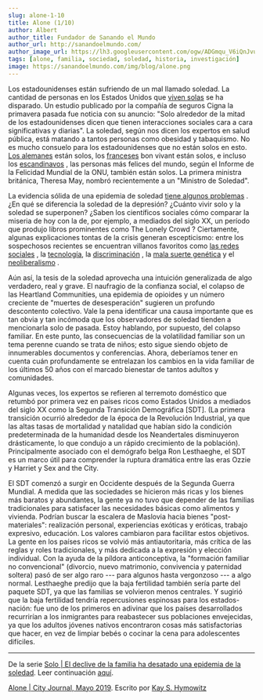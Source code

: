 ```yaml
---
slug: alone-1-10
title: Alone (1/10)
author: Albert
author_title: Fundador de Sanando el Mundo
author_url: http://sanandoelmundo.com/
author_image_url: https://lh3.googleusercontent.com/ogw/ADGmqu_V6iQnJvuIOUFQJ8ebZQW6vvBd8lk0fipmF92Z
tags: [alone, familia, sociedad, soledad, historia, investigación]
image: https://sanandoelmundo.com/img/blog/alone.png
---
```



<Redirect to="/articles/alone-el-declive-de-la-familia-la-epidemia-de-la-soledad" />

Los estadounidenses están sufriendo de un mal llamado soledad. La cantidad de personas en los Estados Unidos que [viven solas](https://www.amazon.com/Going-Solo-Extraordinary-Surprising-Appeal/dp/0143122770) se ha disparado. Un estudio publicado por la compañía de seguros Cigna la primavera pasada fue noticia con su anuncio: "Solo alrededor de la mitad de los estadounidenses dicen que tienen interacciones sociales cara a cara significativas y diarias". La soledad, según nos dicen los expertos en salud pública, está matando a tantos personas como obesidad y tabaquismo. No es mucho consuelo para los estadounidenses que no están solos en esto. [Los alemanes](https://www.ncbi.nlm.nih.gov/pmc/articles/PMC5359916/) están solos, los [franceses](https://www.thelocal.fr/20130626/growing-nuber-of-french-living-solitary-lives)  bon vivant están solos, e incluso los [escandinavos](https://www.theguardian.com/world/2018/aug/25/nordic-countries-happy-reputation-masks-sadness-of-young-says-report) , las personas más felices del mundo, según el Informe de la Felicidad Mundial de la ONU, también están solos. La primera ministra británica, Theresa May, nombró recientemente a un "Ministro de Soledad".

La evidencia sólida de una epidemia de soledad [tiene algunos problemas](https://www.jec.senate.gov/public/index.cfm/republicans/2018/8/all-the-lonely-americans) . ¿En qué se diferencia la soledad de la depresión? ¿Cuánto vivir solo y la soledad se superponen? ¿Saben los científicos sociales cómo comparar la miseria de hoy con la de, por ejemplo, a mediados del siglo XX, un período que produjo libros prominentes como The Lonely Crowd ? Ciertamente, algunas explicaciones tontas de la crisis generan escepticismo: entre los sospechosos recientes se encuentran villanos favoritos como [las redes sociales](https://www.npr.org/sections/health-shots/2017/03/06/518362255/feeling-lonely-too-much-time-on-social-media-may-be-why) , la [tecnología](https://medium.com/@melissalovestowrite/how-technology-is-increasing-loneliness-in-america-c6dbdbab8f5b), la [discriminación](https://www.bbc.co.uk/programmes/articles/2yzhfv4DvqVp5nZyxBD8G23/who-feels-lonely-the-results-of-the-world-s-largest-loneliness-study) , la [mala suerte genética](http://blogs.discovermagazine.com/d-brief/2018/07/03/25452/#.XDjqdS2ZPBI) y el [neoliberalismo](https://www.theguardian.com/commentisfree/2016/oct/12/neoliberalism-creating-loneliness-wrenching-society-apart) .

Aún así, la tesis de la soledad aprovecha una intuición generalizada de algo verdadero, real y grave. El naufragio de la confianza social, el colapso de las Heartland Communities, una epidemia de opioides y un número creciente de "muertes de desesperación" sugieren un profundo descontento colectivo. Vale la pena identificar una causa importante que es tan obvia y tan incómoda que los observadores de soledad tienden a mencionarla solo de pasada. Estoy hablando, por supuesto, del colapso familiar. En este punto, las consecuencias de la volatilidad familiar son un tema perenne cuando se trata de niños; esto sigue siendo objeto de innumerables documentos y conferencias. Ahora, deberíamos tener en cuenta cuán profundamente se entrelazan los cambios en la vida familiar de los últimos 50 años con el marcado bienestar de tantos adultos y comunidades.

Algunas veces, los expertos se refieren al terremoto doméstico que retumbó por primera vez en países ricos como Estados Unidos a mediados del siglo XX como la Segunda Transición Demográfica [SDT]. (La primera transición ocurrió alrededor de la época de la Revolución Industrial, ya que las altas tasas de mortalidad y natalidad que habían sido la condición predeterminada de la humanidad desde los Neandertales disminuyeron drásticamente, lo que condujo a un rápido crecimiento de la población). Principalmente asociado con el demógrafo belga Ron Lesthaeghe, el SDT es un marco útil para comprender la ruptura dramática entre las eras Ozzie y Harriet y Sex and the City.

El SDT comenzó a surgir en Occidente después de la Segunda Guerra Mundial. A medida que las sociedades se hicieron más ricas y los bienes más baratos y abundantes, la gente ya no tuvo que depender de las familias tradicionales para satisfacer las necesidades básicas como alimentos y vivienda. Podrían buscar la escalera de Maslovia hacia bienes "post-materiales": realización personal, experiencias exóticas y eróticas, trabajo expresivo, educación. Los valores cambiaron para facilitar estos objetivos. La gente en los países ricos se volvió más antiautoritaria, más crítica de las reglas y roles tradicionales, y más dedicada a la expresión y elección individual. Con la ayuda de la píldora anticonceptiva, la "formación familiar no convencional" (divorcio, nuevo matrimonio, convivencia y paternidad soltera) pasó de ser algo raro --- para algunos hasta vergonzoso --- a algo normal. Lesthaeghe predijo que la baja fertilidad también sería parte del paquete SDT, ya que las familias se volvieron menos centrales. Y sugirió que la baja fertilidad tendría repercusiones espinosas para los estados-nación: fue uno de los primeros en adivinar que los países desarrollados recurrirían a los inmigrantes para reabastecer sus poblaciones envejecidas, ya que los adultos jóvenes nativos encontraron cosas más satisfactorias que hacer, en vez de limpiar bebés o cocinar la cena para adolescentes difíciles.

--------
De la serie [Solo | El declive de la familia ha desatado una epidemia de la soledad](/blog/alone/). Leer continuación [aquí](/blog/alone-2-10).

<div className="alert alert--secondary" role="info">
  <a href="https://www.city-journal.org/decline-of-family-loneliness-epidemic">Alone | City Journal, Mayo 2019</a>. Escrito por <a href="https://www.city-journal.org/contributor/kay-s-hymowitz_90">Kay S. Hymowitz</a>
</div>